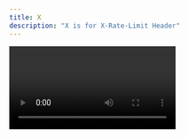```yaml
---
title: X
description: "X is for X-Rate-Limit Header"
---
```


<Video id="q2XyBUwjUkA" />

When using an API you never want to let your users flood you with requests that you can’t process in time. So Netlify has built in controls to limit how many times a users can make API requests per minute. Leaving your site free of any disastrous mishaps!